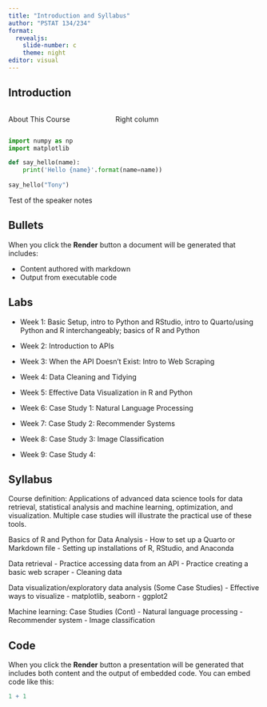 ```yaml
---
title: "Introduction and Syllabus"
author: "PSTAT 134/234"
format:
  revealjs:
    slide-number: c
    theme: night
editor: visual
---
```


## Introduction

::: columns
::: {.column width="40%"}
About This Course
:::

::: {.column width="60%"}
Right column
:::
:::

```python
import numpy as np
import matplotlib

def say_hello(name):
    print('Hello {name}'.format(name=name))
    
say_hello("Tony")
```

::: notes
Test of the speaker notes
:::

## Bullets

When you click the **Render** button a document will be generated that includes:

-   Content authored with markdown
-   Output from executable code

## Labs

-   Week 1: Basic Setup, intro to Python and RStudio, intro to Quarto/using Python and R interchangeably; basics of R and Python

-   Week 2: Introduction to APIs

-   Week 3: When the API Doesn't Exist: Intro to Web Scraping

-   Week 4: Data Cleaning and Tidying

-   Week 5: Effective Data Visualization in R and Python

-   Week 6: Case Study 1: Natural Language Processing

-   Week 7: Case Study 2: Recommender Systems

-   Week 8: Case Study 3: Image Classification

-   Week 9: Case Study 4:

## Syllabus

Course definition: Applications of advanced data science tools for data retrieval, statistical analysis and machine learning, optimization, and visualization. Multiple case studies will illustrate the practical use of these tools.

Basics of R and Python for Data Analysis - How to set up a Quarto or Markdown file - Setting up installations of R, RStudio, and Anaconda

Data retrieval - Practice accessing data from an API - Practice creating a basic web scraper - Cleaning data

Data visualization/exploratory data analysis (Some Case Studies) - Effective ways to visualize - matplotlib, seaborn - ggplot2

Machine learning: Case Studies (Cont) - Natural language processing - Recommender system - Image classification

## Code

When you click the **Render** button a presentation will be generated that includes both content and the output of embedded code. You can embed code like this:

```r
1 + 1
```
